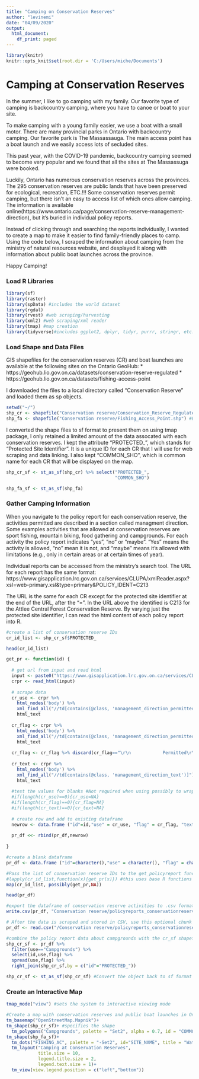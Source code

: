 ---
title: "Camping on Conservation Reserves"
author: "levinemi"
date: "04/09/2020"
output:
  html_document:
    df_print: paged
---

```{r setup, include=FALSE}
library(knitr)
knitr::opts_knit$set(root.dir = 'C:/Users/miche/Documents')
```

# Camping at Conservation Reserves
In the summer, I like to go camping with my family. Our favorite type of camping is backcountry camping, where you have to canoe or boat to your site.  

To make camping with a young family easier, we use a boat with a small motor. There are many provincial parks in Ontario with backcountry camping. Our favorite park is The Massassauga.  The main access point has a boat launch and we easily access lots of secluded sites.

This past year, with the COVID-19 pandemic, backcountry camping seemed to become very popular and we found that all the sites at The Massassuga were booked.  

Luckily, Ontario has numerous conservation reserves across the provinces. The 295 conservation reserves are public lands that have been preserved for ecological, recreation, ETC.!!! Some conservation reserves permit camping, but there isn't an easy to access list of which ones allow camping. The information is available online(https://www.ontario.ca/page/conservation-reserve-management-direction), but it's buried in individual policy reports.  


Instead of clicking through and searching the reports individually, I wanted to create a map to make it easier to find family-friendly places to camp.  Using the code below, I scraped the information about camping from the ministry of natural resources website, and desplayed it along with information about public boat launches across the province.  

Happy Camping!

### Load R Libraries
```{r Load Libraries, warning=FALSE, message=FALSE}
library(sf)
library(raster)
library(spData) #includes the world dataset
library(rgdal)
library(rvest) #web scraping/harvesting
library(xml2) #web scraping/xml reader
library(tmap) #map creation
library(tidyverse)#includes ggplot2, dplyr, tidyr, purrr, stringr, etc.
```

### Load Shape and Data Files 
GIS shapefiles for the conservation reserves (CR) and boat launches are available at the following sites on the Ontario GeoHub:
* https://geohub.lio.gov.on.ca/datasets/conservation-reserve-regulated
* https://geohub.lio.gov.on.ca/datasets/fishing-access-point

I downloaded the files to a local directory called "Conservation Reserve" and loaded them as sp objects.
```{r Load Shape Files}
setwd("~/")
shp_cr <- shapefile("Conservation reserve/Conservation_Reserve_Regulated.shp") #Conservation reserves
shp_fa <- shapefile("Conservation reserve/Fishing_Access_Point.shp") #Boat launches 
```

I converted the shape files to sf format to present them on using tmap package, I only retained a limited amount of the data assocated with each conservation reserves. I kept the attribute "PROTECTED_", which stands for "Protected Site Identifier". It is a unique ID for each CR that I will use for web scraping and data linking.  I also kept "COMMON_SHO", which is common name for each CR that will be displayed on the map.
```{r Convert to sf objects for mapping}

shp_cr_sf <- st_as_sf(shp_cr) %>% select("PROTECTED_", 
                                         "COMMON_SHO")

shp_fa_sf <- st_as_sf(shp_fa)
```

### Gather Camping Information
When you navigate to the policy report for each conservation reserve, the activities permitted are described in a section called managment direction. Some examples activities that are allowed at conservation reserves are sport fishing, mountain biking, food gathering and campgrounds. For each activity the policy report indicates "yes", "no" or "maybe". "Yes" means the activity is allowed, "no" mean it is not, and "maybe" means it's allowed with limitations (e.g., only in certain areas or at certain times of year).   

Individual reports can be accessed from the ministry's search tool.  The URL for each report has the same format: https://www.gisapplication.lrc.gov.on.ca/services/CLUPA/xmlReader.aspx?xsl=web-primary.xsl&type=primary&POLICY_IDENT=C213

The URL is the same for each CR except for the protected site identifier at the end of the URL, after the "=".  In the URL above the identified is C213 for the Attlee Central Forest Conservation Reserve. By varying just the protected site identifier, I can read the html content of each policy report into R. 

```{r Conservation Reserve ID list}
#create a list of conservation reserve IDs
cr_id_list <- shp_cr_sf$PROTECTED_

head(cr_id_list)
```

```{r Policy Report function}
get_pr <- function(id) {
  
  # get url from input and read html
  input <- paste0("https://www.gisapplication.lrc.gov.on.ca/services/CLUPA/xmlReader.aspx?xsl=web-primary.xsl&type=primary&POLICY_IDENT=", id) 
  crpr <- read_html(input)
  
  # scrape data
  cr_use <- crpr %>% 
    html_nodes('body') %>% 
    xml_find_all("//td[contains(@class, 'management_direction_permittedUse_cell')]") %>% 
    html_text
  
  cr_flag <- crpr %>% 
    html_nodes('body') %>% 
    xml_find_all("//td[contains(@class, 'management_direction_permittedFlag_cell')]") %>% 
    html_text 
  
  cr_flag <- cr_flag %>% discard(cr_flag=="\r\n            Permitted\r\n          ")
  
  cr_text <- crpr %>% 
    html_nodes('body') %>% 
    xml_find_all("//td[contains(@class, 'management_direction_text')]") %>% 
    html_text
  
  #test the values for blanks #Not required when using possibly to wrap the function
  #if(length(cr_use)==0){cr_use=NA}
  #if(length(cr_flag)==0){cr_flag=NA}
  #if(length(cr_text)==0){cr_text=NA}
  
  # create row and add to existing dataframe
  newrow <- data.frame ("id"=id,"use" = cr_use, "flag" = cr_flag, "text" = cr_text)
  
  pr_df <<- rbind(pr_df,newrow)
  
}
```

```{r Scrape Policy Report Data, warning=FALSE, results='hide'}
#create a blank dataframe
pr_df <- data.frame ("id"=character(),"use" = character(), "flag" = character(), "text" = character(), stringsAsFactors = F)

#Pass the list of conservation reserve IDs to the get_policyreport function 
#lapply(cr_id_list,function(x){get_pr(x)}) #this uses base R functions
map(cr_id_list, possibly(get_pr,NA))
```
```{r Policy Report Dataframe}
head(pr_df)
```

```{r Export Policy Report Data to CSV}
#export the dataframe of conservation reserve activities to .csv format
write.csv(pr_df, "Conservation reserve/policyreports_conservationreserve.csv")
```

```{r OPTIONAL Read in Policy Report Data, eval=FALSE}
# After the data is scraped and stored in CSV, use this optional chunk to load policy report data into a dataframe
pr_df <- read.csv("/Conservation reserve/policyreports_conservationreserve.csv") %>% select(-X)
```

```{r Add Camping Info to Shape File}
#combine the policy report data about campgrounds with the cr_sf shapefile
shp_cr_sf <- pr_df %>% 
  filter(use=="Campgrounds") %>% 
  select(id,use,flag) %>% 
  spread(use,flag) %>% 
  right_join(shp_cr_sf,by = c("id"="PROTECTED_"))

shp_cr_sf <- st_as_sf(shp_cr_sf) #Convert the object back to sf format
```

### Create an Interactive Map

```{r Map Mode}
tmap_mode("view") #sets the system to interactive viewing mode
```

```{r Map Creation}
#Create a map with conservation reserves and public boat launches in Ontario
tm_basemap("OpenStreetMap.Mapnik")+
tm_shape(shp_cr_sf)+ #specifies the shape
  tm_polygons("Campgrounds", palette = "Set2", alpha = 0.7, id = "COMMON_SHO")+ #adds the layers, if i wanted different colour polygons based on the a column in the data, just add the column name to this function
tm_shape(shp_fa_sf)+ 
  tm_dots("FISHING_AC", palette = "-Set2", id="SITE_NAME", title = "Water Access Point")+
  tm_layout("Camping at Conservation Reserves",
            title.size = 10,
            legend.title.size = 2,
            legend.text.size = 1)+
  tm_view(view.legend.position = c("left","bottom"))
```